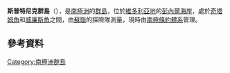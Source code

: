 '''斯普特尼克群島'''（{{lang-en|Sputnik Islands}}），是[[南極洲|南極洲]]的[[群島|群島]]，位於[[維多利亞地|維多利亞地]]的[[彭內爾海岸|彭內爾海岸]]，處於[[奇塔姆角|奇塔姆角]]和[[威廉斯角_(維多利亞地)|威廉斯角]]之間，由[[蘇聯|蘇聯]]的探險隊測量，現時由[[南極條約體系|南極條約體系]]管理。

==參考資料==
{{usgs-gazetteer}}

{{Antarctica-geo-stub}}
[[Category:南極洲群島|Category:南極洲群島]]

{{coord|70|22|S|163|22|E|display=title}}